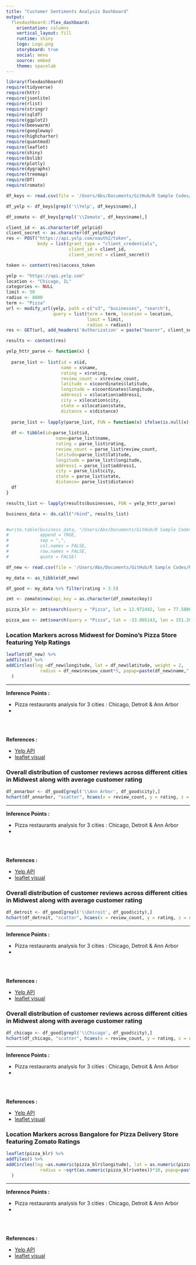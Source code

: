 ```yaml
---
title: "Customer Sentiments Analysis Dashboard"
output: 
  flexdashboard::flex_dashboard:
    orientation: columns
    vertical_layout: fill
    runtime: shiny
    logo: Logo.png
    storyboard: true
    social: menu
    source: embed
    theme: spacelab
---
```


```r
library(flexdashboard)
require(tidyverse)
require(httr)
require(jsonlite)
require(rlist)
require(stringr)
require(sqldf)
require(ggplot2)
require(beeswarm)
require(googleway)
require(highcharter)
require(quantmod)
require(leaflet)
require(shiny)
require(bslib)
require(plotly)
require(dygraphs)
require(treemap)
require(DT)
require(romato)

df_keys <- read.csv(file = '/Users/Abs/Documents/GitHub/R Sample Codes/R-Codes/keys.csv')

df_yelp <- df_keys[grepl('\\Yelp', df_keys$name),]

df_zomato <- df_keys[grepl('\\Zomato', df_keys$name),]

client_id <- as.character(df_yelp$id)
client_secret <- as.character(df_yelp$key)
res <- POST("https://api.yelp.com/oauth2/token",
            body = list(grant_type = "client_credentials",
                        client_id = client_id,
                        client_secret = client_secret))

token <- content(res)$access_token

yelp <- "https://api.yelp.com"
location <- "Chicago, IL"
categories <- NULL
limit <- 50
radius <- 8800
term <- "Pizza"
url <- modify_url(yelp, path = c("v3", "businesses", "search"),
                  query = list(term = term, location = location, 
                               limit = limit,
                               radius = radius))
res <- GET(url, add_headers('Authorization' = paste("bearer", client_secret)))

results <- content(res)

yelp_httr_parse <- function(x) {
  
  parse_list <- list(id = x$id, 
                     name = x$name, 
                     rating = x$rating, 
                     review_count = x$review_count, 
                     latitude = x$coordinates$latitude, 
                     longitude = x$coordinates$longitude, 
                     address1 = x$location$address1, 
                     city = x$location$city, 
                     state = x$location$state, 
                     distance = x$distance)
  
  parse_list <- lapply(parse_list, FUN = function(x) ifelse(is.null(x), "", x))
  
  df <- tibble(id=parse_list$id,
                   name=parse_list$name, 
                   rating = parse_list$rating, 
                   review_count = parse_list$review_count, 
                   latitude=parse_list$latitude, 
                   longitude = parse_list$longitude, 
                   address1 = parse_list$address1, 
                   city = parse_list$city, 
                   state = parse_list$state, 
                   distance= parse_list$distance)
  df
}

results_list <- lapply(results$businesses, FUN = yelp_httr_parse)

business_data <- do.call("rbind", results_list)


#write.table(business_data, "/Users/Abs/Documents/GitHub/R Sample Codes/R-Codes/analysis.csv",
#            append = TRUE,
#            sep = ",",
#            col.names = FALSE,
#            row.names = FALSE,
#            quote = FALSE)

df_new <- read.csv(file = '/Users/Abs/Documents/GitHub/R Sample Codes/R-Codes/analysis.csv')

my_data <- as_tibble(df_new)

df_good <- my_data %>% filter(rating > 3.5)

zmt <- zomato$new(api_key = as.character(df_zomato$key))

pizza_blr <- zmt$search(query = "Pizza", lat = 12.972442, lon = 77.580643)

pizza_aus <- zmt$search(query = "Pizza", lat = -33.865143, lon = 151.209900)
```

### Location Markers across Midwest for Domino's Pizza Store featuring Yelp Ratings

```r
leaflet(df_new) %>% 
addTiles() %>%
addCircles(lng =df_new$longitude, lat = df_new$latitude, weight = 2,
             radius = df_new$review_count*5, popup=paste(df_new$name," - ",df_new$address1,",",df_new$city," , rating :",df_new$rating," review : ",df_new$review_count)
  )

```

*** 
<p><b>Inference Points :</b></p>
<p>
- Pizza restaurants analysis for 3 cities : Chicago, Detroit & Ann Arbor
- 
</p>
\
&nbsp;
<p><b>References :</b></p>
<p>
- [Yelp API](https://www.yelp.com/developers/documentation/v3)
- [leaflet visual](http://rstudio.github.io/leaflet/shapes.html)
</p>

### Overall distribution of customer reviews across different cities in Midwest along with average customer rating

```r
df_annarbor <- df_good[grepl('\\Ann Arbor', df_good$city),]
hchart(df_annarbor, "scatter", hcaes(x = review_count, y = rating, z = review_count, group = name))
```

*** 
<p><b>Inference Points :</b></p>
<p>
- Pizza restaurants analysis for 3 cities : Chicago, Detroit & Ann Arbor
- 
</p>
\
&nbsp;
<p><b>References :</b></p>
<p>
- [Yelp API](https://www.yelp.com/developers/documentation/v3)
- [leaflet visual](http://rstudio.github.io/leaflet/shapes.html)
</p>

### Overall distribution of customer reviews across different cities in Midwest along with average customer rating

```r
df_detroit <- df_good[grepl('\\Detroit', df_good$city),]
hchart(df_detroit, "scatter", hcaes(x = review_count, y = rating, z = review_count, group = name))
```

*** 
<p><b>Inference Points :</b></p>
<p>
- Pizza restaurants analysis for 3 cities : Chicago, Detroit & Ann Arbor
- 
</p>
\
&nbsp;
<p><b>References :</b></p>
<p>
- [Yelp API](https://www.yelp.com/developers/documentation/v3)
- [leaflet visual](http://rstudio.github.io/leaflet/shapes.html)
</p>

### Overall distribution of customer reviews across different cities in Midwest along with average customer rating

```r
df_chicago <- df_good[grepl('\\Chicago', df_good$city),]
hchart(df_chicago, "scatter", hcaes(x = review_count, y = rating, z = review_count, group = name))
```

*** 
<p><b>Inference Points :</b></p>
<p>
- Pizza restaurants analysis for 3 cities : Chicago, Detroit & Ann Arbor
- 
</p>
\
&nbsp;
<p><b>References :</b></p>
<p>
- [Yelp API](https://www.yelp.com/developers/documentation/v3)
- [leaflet visual](http://rstudio.github.io/leaflet/shapes.html)
</p>

### Location Markers across Bangalore for Pizza Delivery Store featuring Zomato Ratings

```r

leaflet(pizza_blr) %>% 
addTiles() %>%
addCircles(lng =as.numeric(pizza_blr$longitude), lat = as.numeric(pizza_blr$latitude), weight = 2,
             radius = ~sqrt(as.numeric(pizza_blr$votes))*10, popup=paste(pizza_blr$locality," , rating :",pizza_blr$aggregate_rating," votes : ",pizza_blr$votes)
  )

```

*** 
<p><b>Inference Points :</b></p>
<p>
- Pizza restaurants analysis for 3 cities : Chicago, Detroit & Ann Arbor
- 
</p>
\
&nbsp;
<p><b>References :</b></p>
<p>
- [Yelp API](https://www.yelp.com/developers/documentation/v3)
- [leaflet visual](http://rstudio.github.io/leaflet/shapes.html)
</p>

